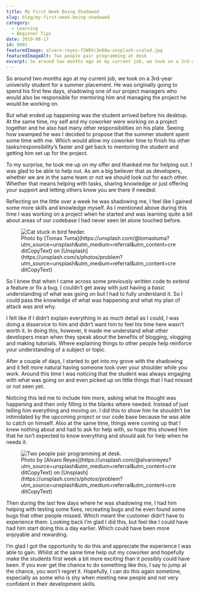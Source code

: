 ```yaml
---
title: My First Week Being Shadowed
slug: blog/my-first-week-being-shadowed
category:
  - Learning
  - Beginner Tips
date: 2019-08-17
id: 0001
featuredImage: alvaro-reyes-fSWOVc3e06w-unsplash-scaled.jpg
featuredImageAlt: Two people pair programming at desk
excerpt: So around two months ago at my current job, we took on a 3rd-year university student for a summer placement...
---
```


So around two months ago at my current job, we took on a 3rd-year university student for a summer placement. He was originally going to spend his first few days, shadowing one of our project managers who would also be responsible for mentoring him and managing the project he would be working on.

But what ended up happening was the student arrived before his desktop. At the same time, my self and my coworker were working on a project together and he also had many other responsibilities on his plate. Seeing how swamped he was I decided to propose that the summer student spent some time with me. Which would allow my coworker time to finish his other tasks/responsibility’s faster and get back to mentoring the student and getting him set up for the project.

To my surprise, he took me up on my offer and thanked me for helping out. I was glad to be able to help out. As am a big believer that as developers, whether we are in the same team or not we should look out for each other. Whether that means helping with tasks, sharing knowledge or just offering your support and letting others know you are there if needed.

Reflecting on the little over a week he was shadowing me, I feel like I gained some more skills and knowledge myself. As I mentioned above during this time I was working on a project when he started and was learning quite a bit about areas of our codebase I had never seen let alone touched before.

<figure>
  <img
    src="tomas-tuma-WajTuzeanUk-unsplash-1024x681.jpg"
    alt="Cat stuck in bird feeder."
  />
  <figcaption>
    Photo by [Tomas
    Tuma](https://unsplash.com/@tomastuma?utm_source=unsplash&utm_medium=referral&utm_content=creditCopyText)
    on
    [Unsplash](https://unsplash.com/s/photos/problem?utm_source=unsplash&utm_medium=referral&utm_content=creditCopyText)
  </figcaption>
</figure>

So I knew that when I came across some previously written code to extend a feature or fix a bug. I couldn’t get away with just having a basic understanding of what was going on but I had to fully understand it. So I could pass the knowledge of what was happening and what my plan of attack was and why.

I felt like if I didn’t explain everything in as much detail as I could, I was doing a disservice to him and didn’t want him to feel his time here wasn’t worth it. In doing this, however, it made me understand what other developers mean when they speak about the benefits of blogging, vlogging and making tutorials. Where explaining things to other people help reinforce your understanding of a subject or topic.

After a couple of days, I started to get into my grove with the shadowing and it felt more natural having someone look over your shoulder while you work. Around this time I was noticing that the student was always engaging with what was going on and even picked up on little things that I had missed or not seen yet.

Noticing this led me to include him more, asking what he thought was happening and then only filling in the blanks where needed. Instead of just telling him everything and moving on. I did this to show him he shouldn’t be intimidated by the upcoming project or our code base because he was able to catch on himself. Also at the same time, things were coming up that I knew nothing about and had to ask for help with, so hope this showed him that he isn’t expected to know everything and should ask for help when he needs it.

<figure>
  <img
    src="alvaro-reyes-fSWOVc3e06w-unsplash-scaled.jpg"
    alt="Two people pair programming at desk."
  />
  <figcaption>
    Photo by [Alvaro
    Reyes](https://unsplash.com/@alvaroreyes?utm_source=unsplash&utm_medium=referral&utm_content=creditCopyText)
    on
    [Unsplash](https://unsplash.com/s/photos/problem?utm_source=unsplash&utm_medium=referral&utm_content=creditCopyText)
  </figcaption>
</figure>

Then during the last few days where he was shadowing me, I had him helping with testing some fixes, recreating bugs and he even found some bugs that other people missed. Which meant the customer didn’t have to experience them. Looking back I’m glad I did this, but feel like I could have had him start doing this a day earlier. Which could have been more enjoyable and rewarding.

I’m glad I got the opportunity to do this and appreciate the experience I was able to gain. Whilst at the same time help out my coworker and hopefully make the students first week a bit more exciting than it possibly could have been. If you ever get the chance to do something like this, I say to jump at the chance, you won’t regret it. Hopefully, I can do this again sometime, especially as some who is shy when meeting new people and not very confident in their development skills.
